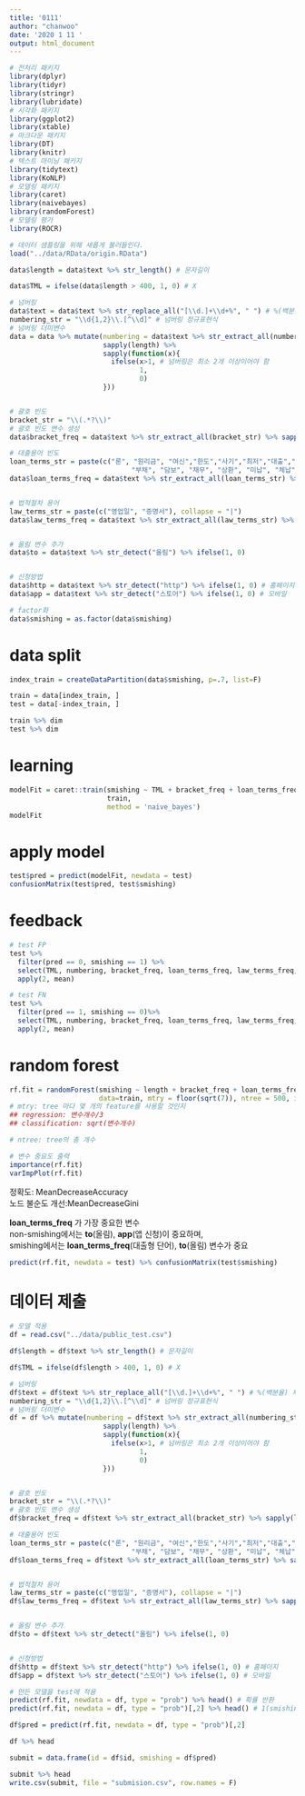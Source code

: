 ```yaml
---
title: '0111'
author: "chanwoo"
date: '2020 1 11 '
output: html_document
---
```



```r
# 전처리 패키지
library(dplyr)
library(tidyr)
library(stringr)
library(lubridate)
# 시각화 패키지
library(ggplot2)
library(xtable)
# 마크다운 패키지
library(DT)
library(knitr)
# 텍스트 마이닝 패키지
library(tidytext)
library(KoNLP)
# 모델링 패키지
library(caret)
library(naivebayes)
library(randomForest)
# 모델링 평가
library(ROCR)

# 데이터 샘플링을 위해 새롭게 불러들인다.
load("../data/RData/origin.RData")
```


```r
data$length = data$text %>% str_length() # 문자길이

data$TML = ifelse(data$length > 400, 1, 0) # X

# 넘버링
data$text = data$text %>% str_replace_all("[\\d.]+\\d+%", " ") # %(백분율) 제거
numbering_str = "\\d{1,2}\\.[^\\d]" # 넘버링 정규표현식 
# 넘버링 더미변수
data = data %>% mutate(numbering = data$text %>% str_extract_all(numbering_str) %>% 
                       sapply(length) %>%
                       sapply(function(x){
                         ifelse(x>1, # 넘버링은 최소 2개 이상이어야 함
                                1,
                                0)
                       }))


# 괄호 빈도
bracket_str = "\\(.*?\\)"
# 괄호 빈도 변수 생성
data$bracket_freq = data$text %>% str_extract_all(bracket_str) %>% sapply(length)

# 대출용어 빈도
loan_terms_str = paste(c("론", "원리금", "여신","한도","사기","최저","대출","KISA",
                              "부채", "담보", "채무", "상환", "미납", "체납", "금융", "대환", "대부", "다중"), collapse = "|")
data$loan_terms_freq = data$text %>% str_extract_all(loan_terms_str) %>% sapply(length)


# 법적절차 용어
law_terms_str = paste(c("영업일", "증명서"), collapse = "|")
data$law_terms_freq = data$text %>% str_extract_all(law_terms_str) %>% sapply(length)


# 올림 변수 추가
data$to = data$text %>% str_detect("올림") %>% ifelse(1, 0)


# 신청방법
data$http = data$text %>% str_detect("http") %>% ifelse(1, 0) # 홈페이지
data$app = data$text %>% str_detect("스토어") %>% ifelse(1, 0) # 모바일

# factor화
data$smishing = as.factor(data$smishing)

```


# data split
```r
index_train = createDataPartition(data$smishing, p=.7, list=F)

train = data[index_train, ]
test = data[-index_train, ]

train %>% dim
test %>% dim
```

# learning
```r
modelFit = caret::train(smishing ~ TML + bracket_freq + loan_terms_freq + law_terms_freq + to + http + app ,
                        train,
                        method = 'naive_bayes')
modelFit
```


# apply model
```r
test$pred = predict(modelFit, newdata = test)
confusionMatrix(test$pred, test$smishing)
```

# feedback
```r
# test FP
test %>%
  filter(pred == 0, smishing == 1) %>%
  select(TML, numbering, bracket_freq, loan_terms_freq, law_terms_freq, to, http, app) %>% # 사용한 feature
  apply(2, mean)

# test FN
test %>%
  filter(pred == 1, smishing == 0)%>%
  select(TML, numbering, bracket_freq, loan_terms_freq, law_terms_freq, to, http, app) %>% # 사용한 feature
  apply(2, mean)
```

# random forest
```r
rf.fit = randomForest(smishing ~ length + bracket_freq + loan_terms_freq + law_terms_freq + to + http + app, 
                      data=train, mtry = floor(sqrt(7)), ntree = 500, importance = T)
# mtry: tree 마다 몇 개의 feature를 사용할 것인지
## regression: 변수개수/3
## classification: sqrt(변수개수)

# ntree: tree의 총 개수

# 변수 중요도 출력
importance(rf.fit)
varImpPlot(rf.fit)
```
정확도: MeanDecreaseAccuracy  
노드 불순도 개선:MeanDecreaseGini  

**loan_terms_freq** 가 가장 중요한 변수  
non-smishing에서는 **to**(올림), **app**(앱 신청)이 중요하며,  
smishing에서는 **loan_terms_freq**(대출형 단어), **to**(올림) 변수가 중요  

```r
predict(rf.fit, newdata = test) %>% confusionMatrix(test$smishing)
```

# 데이터 제출
```r
# 모델 적용
df = read.csv("../data/public_test.csv")

df$length = df$text %>% str_length() # 문자길이

df$TML = ifelse(df$length > 400, 1, 0) # X

# 넘버링
df$text = df$text %>% str_replace_all("[\\d.]+\\d+%", " ") # %(백분율) 제거
numbering_str = "\\d{1,2}\\.[^\\d]" # 넘버링 정규표현식 
# 넘버링 더미변수
df = df %>% mutate(numbering = df$text %>% str_extract_all(numbering_str) %>% 
                       sapply(length) %>%
                       sapply(function(x){
                         ifelse(x>1, # 넘버링은 최소 2개 이상이어야 함
                                1,
                                0)
                       }))


# 괄호 빈도
bracket_str = "\\(.*?\\)"
# 괄호 빈도 변수 생성
df$bracket_freq = df$text %>% str_extract_all(bracket_str) %>% sapply(length)

# 대출용어 빈도
loan_terms_str = paste(c("론", "원리금", "여신","한도","사기","최저","대출","KISA",
                              "부채", "담보", "채무", "상환", "미납", "체납", "금융", "대환", "대부", "다중"), collapse = "|")
df$loan_terms_freq = df$text %>% str_extract_all(loan_terms_str) %>% sapply(length)


# 법적절차 용어
law_terms_str = paste(c("영업일", "증명서"), collapse = "|")
df$law_terms_freq = df$text %>% str_extract_all(law_terms_str) %>% sapply(length)


# 올림 변수 추가
df$to = df$text %>% str_detect("올림") %>% ifelse(1, 0)


# 신청방법
df$http = df$text %>% str_detect("http") %>% ifelse(1, 0) # 홈페이지
df$app = df$text %>% str_detect("스토어") %>% ifelse(1, 0) # 모바일
```

```r
# 만든 모델을 test에 적용
predict(rf.fit, newdata = df, type = "prob") %>% head() # 확률 반환
predict(rf.fit, newdata = df, type = "prob")[,2] %>% head() # 1(smishing)일 확률

df$pred = predict(rf.fit, newdata = df, type = "prob")[,2]

df %>% head
```

```r
submit = data.frame(id = df$id, smishing = df$pred)

submit %>% head
write.csv(submit, file = "submision.csv", row.names = F)
```

